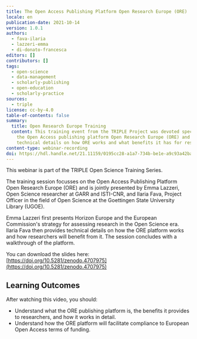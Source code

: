 ```yaml
---
title: The Open Access Publishing Platform Open Research Europe (ORE)
locale: en
publication-date: 2021-10-14
version: 1.0.1
authors:
  - fava-ilaria
  - lazzeri-emma
  - di-donato-francesca
editors: []
contributors: []
tags:
  - open-science
  - data-management
  - scholarly-publishing
  - open-education
  - scholarly-practice
sources:
  - triple
license: cc-by-4.0
table-of-contents: false
summary:
  title: Open Research Europe Training
  content: This training event from the TRIPLE Project was devoted specifically to
    the Open Access publishing platform Open Research Europe (ORE) and provided
    technical details on how ORE works and what benefits it has for researchers.
content-type: webinar-recording
doi: https://hdl.handle.net/21.11159/0195cc28-a1a7-734b-be1e-a9c93a42badf
---
```

This webinar is part of the TRIPLE Open Science Training Series.

The training session focusses on the Open Access Publishing Platform Open Research Europe (ORE) and is jointly presented by Emma Lazzeri, Open Science researcher at GARR and ISTI-CNR, and Ilaria Fava, Project Officer in the field of Open Science at the Goettingen State University Library (UGOE).

Emma Lazzeri first presents Horizon Europe and the European Commission's strategy for assessing research in the Open Science era. Ilaria Fava then provides technical details on how the ORE platform works and how researchers will benefit from it. The session concludes with a walkthrough of the platform.

You can download the slides here: [https://doi.org/10.5281/zenodo.4707975](https://doi.org/10.5281/zenodo.4707975)

## Learning Outcomes

After watching this video, you should:

* Understand what the ORE publishing platform is, the benefits it provides to researchers, and how it works in detail.
* Understand how the ORE platform will facilitate compliance to European Open Access terms of funding.

<VideoCard provider="youtube" id="_3jpFxtKIME" title="The Open Access Publishing Platform Open Research Europe (ORE)" image="/assets/content/assets/en/resources/hosted/the-open-access-publishing-platform-open-research-europe-ore/the-open-access-publishing-platform-open-research-europe-ore.png" subtitle="Click here to view" />
